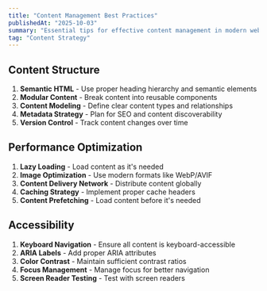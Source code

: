 ```yaml
---
title: "Content Management Best Practices"
publishedAt: "2025-10-03"
summary: "Essential tips for effective content management in modern web applications."
tag: "Content Strategy"
---
```


## Content Structure

1. **Semantic HTML** - Use proper heading hierarchy and semantic elements
2. **Modular Content** - Break content into reusable components
3. **Content Modeling** - Define clear content types and relationships
4. **Metadata Strategy** - Plan for SEO and content discoverability
5. **Version Control** - Track content changes over time

## Performance Optimization

1. **Lazy Loading** - Load content as it's needed
2. **Image Optimization** - Use modern formats like WebP/AVIF
3. **Content Delivery Network** - Distribute content globally
4. **Caching Strategy** - Implement proper cache headers
5. **Content Prefetching** - Load content before it's needed

## Accessibility

1. **Keyboard Navigation** - Ensure all content is keyboard-accessible
2. **ARIA Labels** - Add proper ARIA attributes
3. **Color Contrast** - Maintain sufficient contrast ratios
4. **Focus Management** - Manage focus for better navigation
5. **Screen Reader Testing** - Test with screen readers